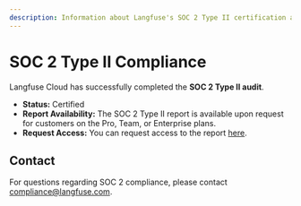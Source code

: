 ```yaml
---
description: Information about Langfuse's SOC 2 Type II certification and how to request the report.
---
```


# SOC 2 Type II Compliance

Langfuse Cloud has successfully completed the **SOC 2 Type II audit**.

- **Status:** Certified
- **Report Availability:** The SOC 2 Type II report is available upon request for customers on the Pro, Team, or Enterprise plans.
- **Request Access:** You can request access to the report [here](/request-security-docs).

## Contact

For questions regarding SOC 2 compliance, please contact compliance@langfuse.com.
